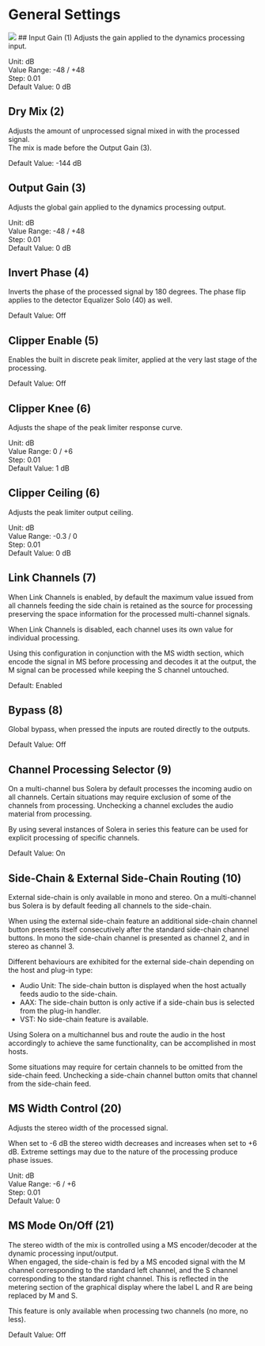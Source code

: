 # General Settings

![](include/solera_01.png)
## Input Gain (1)
Adjusts the gain applied to the dynamics processing input.

Unit: dB  
Value Range: -48 / +48  
Step: 0.01  
Default Value: 0 dB


## Dry Mix (2)
Adjusts the amount of unprocessed signal mixed in with the processed signal.  
The mix is made before the Output Gain (3).

Default Value: -144 dB

## Output Gain (3)
Adjusts the global gain applied to the dynamics processing output.

Unit: dB  
Value Range: -48 / +48  
Step: 0.01  
Default Value: 0 dB

## Invert Phase (4)
Inverts the phase of the processed signal by 180 degrees.
The phase flip applies to the detector Equalizer Solo (40) as well.

Default Value: Off 

## Clipper Enable (5)
Enables the built in discrete peak limiter, applied at the very last stage of the processing.

Default Value: Off

## Clipper Knee (6)
Adjusts the shape of the peak limiter response curve.

Unit: dB  
Value Range: 0 / +6  
Step: 0.01  
Default Value: 1 dB


## Clipper Ceiling (6)
Adjusts the peak limiter output ceiling.

Unit: dB  
Value Range: -0.3 / 0  
Step: 0.01  
Default Value: 0 dB

## Link Channels (7)
When Link Channels is enabled, by default the maximum value issued from all channels feeding the side chain is 
retained as the source for processing preserving the space information for the processed multi-channel signals.

When Link Channels is disabled, each channel uses its own value for individual processing.

Using this configuration in conjunction with the MS width section, which encode the signal in MS before processing 
and decodes it at the output, the M signal can be processed while keeping the S channel untouched.

Default: Enabled

## Bypass (8)
Global bypass, when pressed the inputs are routed directly to the outputs.

Default Value: Off

## Channel Processing Selector (9)
On a multi-channel bus Solera by default processes the incoming audio on all channels. Certain situations may 
require exclusion of some of the channels from processing. Unchecking a channel excludes the audio material from 
processing.

By using several instances of Solera in series this feature can be used for explicit processing of specific channels.

Default Value: On

## Side-Chain & External Side-Chain Routing (10)
External side-chain is only available in mono and stereo. On a multi-channel bus Solera is by default feeding all 
channels to the side-chain.

When using the external side-chain feature an additional side-chain channel button presents itself consecutively 
after the standard side-chain channel buttons. In mono the side-chain channel is presented as channel 2, and in 
stereo as channel 3.

Different behaviours are exhibited for the external side-chain depending on the host and plug-in type:

-  Audio Unit: The side-chain button is displayed when the host actually feeds audio to the side-chain.
-  AAX: The side-chain button is only active if a side-chain bus is selected from the plug-in handler.
-  VST: No side-chain feature is available.

Using Solera on a multichannel bus and route the audio in the host accordingly to achieve the same functionality, 
can be accomplished in most hosts.

Some situations may require for certain channels to be omitted from the side-chain feed. Unchecking a side-chain 
channel button omits that channel from the side-chain feed.

## MS Width Control (20)
Adjusts the stereo width of the processed signal.

When set to -6 dB the stereo width decreases and increases when set to +6 dB. Extreme settings may due to the 
nature of the processing produce phase issues.

Unit: dB  
Value Range: -6 / +6  
Step: 0.01  
Default Value: 0 

## MS Mode On/Off (21)
The stereo width of the mix is controlled using a MS encoder/decoder at the dynamic processing input/output.   
When engaged, the side-chain is fed by a MS encoded signal with the M channel corresponding to the standard left 
channel, and the S channel corresponding to the standard right channel. This is reflected in the metering section of 
the graphical display where the label L and R are being replaced by M and S.

This feature is only available when processing two channels (no more, no less).

Default Value: Off 
